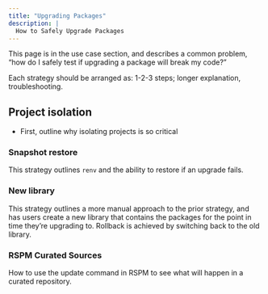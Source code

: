 ```yaml
---
title: "Upgrading Packages"
description: |
  How to Safely Upgrade Packages
---
```


This page is in the use case section, and describes a common problem, "how do I safely test if upgrading a package will break my code?"

Each strategy should be arranged as: 1-2-3 steps; longer explanation, troubleshooting.


## Project isolation 
- First, outline why isolating projects is so critical

### Snapshot restore
This strategy outlines `renv` and the ability to restore if an upgrade fails.

### New library
This strategy outlines a more manual approach to the prior strategy, and has users create a new library that contains the packages for the point in time they're upgrading to. Rollback is achieved by switching back to the old library.

### RSPM Curated Sources
How to use the update command in RSPM to see what will happen in a curated repository.
